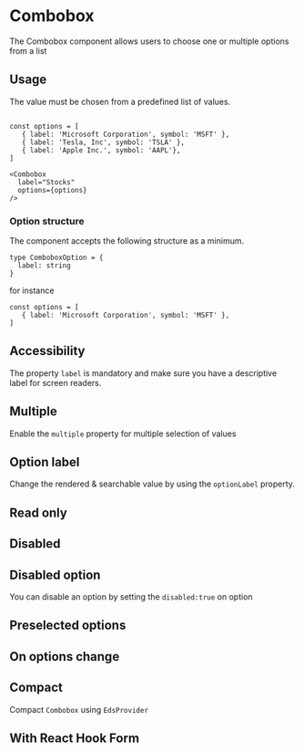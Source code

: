 


# Combobox 
The Combobox component allows users to choose one or multiple options from a list

<Story id="components-combobox--introduction" />
<PropsTable />


## Usage

The value must be chosen from a predefined list of values.

```tsx

const options = [
   { label: 'Microsoft Corporation', symbol: 'MSFT' },
   { label: 'Tesla, Inc', symbol: 'TSLA' },
   { label: 'Apple Inc.', symbol: 'AAPL'},
]

<Combobox 
  label="Stocks"
  options={options}
/>
```

### Option structure

The component accepts the following structure as a minimum. 
```tsx
type ComboboxOption = {
  label: string
}
```
for instance
```tsx
const options = [
   { label: 'Microsoft Corporation', symbol: 'MSFT' },
]
````

## Accessibility
The property `label` is mandatory and make sure you have a descriptive label for screen readers.

## Multiple

Enable the `multiple` property for multiple selection of values
<Story id="components-combobox--multiple" />

## Option label

Change the rendered & searchable value by using the `optionLabel` property.
<Story id="components-combobox--option-label" />

## Read only
<Story id="components-combobox--readonly" />

## Disabled
<Story id="components-combobox--disabled" />


## Disabled option

You can disable an option by setting the `disabled:true` on option
<Story id="components-combobox--disabled-option" />


## Preselected options
<Story id="components-combobox--preselected-options" />


## On options change
<Story id="components-combobox--on-options-change" />

## Compact
Compact `Combobox` using `EdsProvider`
<Story id="components-combobox--compact" />

## With React Hook Form
<Story id="components-combobox--with-react-hook-form" />
